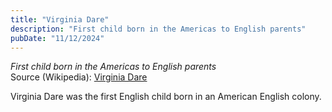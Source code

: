 ```yaml
---
title: "Virginia Dare"
description: "First child born in the Americas to English parents"
pubDate: "11/12/2024"
---
```


*First child born in the Americas to English parents*  
Source (Wikipedia): [Virginia Dare][1]

Virginia Dare was the first English child born in an American English colony.

[1]: https://en.wikipedia.org/wiki/Virginia_Dare
